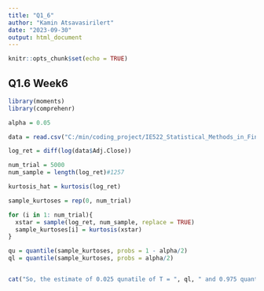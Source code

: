 ```yaml
---
title: "Q1_6"
author: "Kamin Atsavasirilert"
date: "2023-09-30"
output: html_document
---
```


```r
knitr::opts_chunk$set(echo = TRUE)
```

## Q1.6 Week6

```r
library(moments)
library(comprehenr)

alpha = 0.05

data = read.csv("C:/min/coding_project/IE522_Statistical_Methods_in_Finance/Week1/assignment/TSLA.csv")

log_ret = diff(log(data$Adj.Close))

num_trial = 5000
num_sample = length(log_ret)#1257

kurtosis_hat = kurtosis(log_ret)

sample_kurtoses = rep(0, num_trial)

for (i in 1: num_trial){
  xstar = sample(log_ret, num_sample, replace = TRUE)
  sample_kurtoses[i] = kurtosis(xstar)
}

qu = quantile(sample_kurtoses, probs = 1 - alpha/2)
ql = quantile(sample_kurtoses, probs = alpha/2)


cat("So, the estimate of 0.025 qunatile of T = ", ql, " and 0.975 quantile of T = ", qu)
```